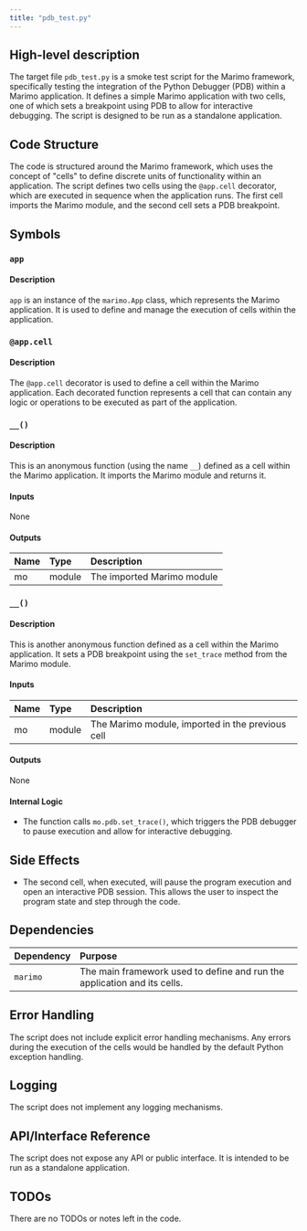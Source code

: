 ```yaml
---
title: "pdb_test.py"
---
```


## High-level description

The target file `pdb_test.py` is a smoke test script for the Marimo framework, specifically testing the integration of the Python Debugger (PDB) within a Marimo application. It defines a simple Marimo application with two cells, one of which sets a breakpoint using PDB to allow for interactive debugging. The script is designed to be run as a standalone application.

## Code Structure

The code is structured around the Marimo framework, which uses the concept of "cells" to define discrete units of functionality within an application. The script defines two cells using the `@app.cell` decorator, which are executed in sequence when the application runs. The first cell imports the Marimo module, and the second cell sets a PDB breakpoint.

## Symbols

### `app`
#### Description
`app` is an instance of the `marimo.App` class, which represents the Marimo application. It is used to define and manage the execution of cells within the application.

### `@app.cell`
#### Description
The `@app.cell` decorator is used to define a cell within the Marimo application. Each decorated function represents a cell that can contain any logic or operations to be executed as part of the application.

### `__()`
#### Description
This is an anonymous function (using the name `__`) defined as a cell within the Marimo application. It imports the Marimo module and returns it.

#### Inputs
None

#### Outputs
| Name | Type | Description |
|:-----|:-----|:------------|
| mo | module | The imported Marimo module |

### `__()`
#### Description
This is another anonymous function defined as a cell within the Marimo application. It sets a PDB breakpoint using the `set_trace` method from the Marimo module.

#### Inputs
| Name | Type | Description |
|:-----|:-----|:------------|
| mo | module | The Marimo module, imported in the previous cell |

#### Outputs
None

#### Internal Logic
- The function calls `mo.pdb.set_trace()`, which triggers the PDB debugger to pause execution and allow for interactive debugging.

## Side Effects

- The second cell, when executed, will pause the program execution and open an interactive PDB session. This allows the user to inspect the program state and step through the code.

## Dependencies

| Dependency | Purpose |
|:-----------|:--------|
| `marimo` | The main framework used to define and run the application and its cells. |

## Error Handling

The script does not include explicit error handling mechanisms. Any errors during the execution of the cells would be handled by the default Python exception handling.

## Logging

The script does not implement any logging mechanisms.

## API/Interface Reference

The script does not expose any API or public interface. It is intended to be run as a standalone application.

## TODOs

There are no TODOs or notes left in the code.